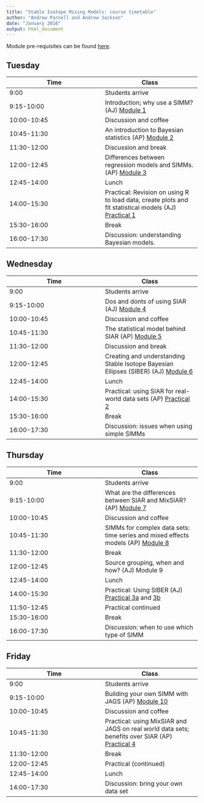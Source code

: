 ```yaml
---
title: "Stable Isotope Mixing Models: course timetable"
author: "Andrew Parnell and Andrew Jackson"
date: "January 2016"
output: html_document
---
```


Module pre-requisites can be found [here](https://rawgit.com/andrewcparnell/simms_course/master/Prerequisites.html).  

## Tuesday

Time  | Class
------------- | -------------
9:00  | Students arrive
9:15-10:00 | Introduction; why use a SIMM? (AJ) [Module 1](https://rawgit.com/andrewljackson/SIAR-examples-and-queries/master/learning-resources/intro-why-use-a-SIMM.html)
10:00-10:45 | Discussion and coffee 
10:45-11:30 | An introduction to Bayesian statistics (AP) [Module 2](https://rawgit.com/andrewcparnell/simms_course/master/ap_notes/mod_2_intro_bayes/module_2_introbayes.html)
11:30-12:00 | Discussion and break 
12:00-12:45 | Differences between regression models and SIMMs. (AP) [Module 3](https://rawgit.com/andrewcparnell/simms_course/master/ap_notes/mod_3_reg_and_simms/module_3_reg_and_simms.html)
12:45-14:00 | Lunch
14:00-15:30 | Practical: Revision on using R to load data, create plots and fit statistical models (AJ) [Practical 1](https://rawgit.com/andrewljackson/SIAR-examples-and-queries/master/learning-resources/monday-practical.Rmd)
15:30-16:00 | Break 
16:00-17:30 | Discussion: understanding Bayesian models.

## Wednesday

Time  | Class
------------- | -------------
9:00 | Students arrive 
9:15-10:00 | Dos and donts of using SIAR (AJ) [Module 4](https://rawgit.com/andrewljackson/SIAR-examples-and-queries/master/SIAR-examples-and-queries/learning-resources/siar-dos-and-donts.Rmd)
10:00-10:45 | Discussion and coffee 
10:45-11:30 | The statistical model behind SIAR (AP) [Module 5](https://rawgit.com/andrewcparnell/simms_course/master/ap_notes/mod_5_siar_stats/module_5_siar_stats.html)
11:30-12:00 | Discussion and break 
12:00-12:45 | Creating and understanding Stable Isotope Bayesian Ellipses (SIBER) (AJ) [Module 6](https://rawgit.com/andrewljackson/SIAR-examples-and-queries/master/learning-resources/Introduction-to-SIBER.html)
12:45-14:00 | Lunch 
14:00-15:30 | Practical: using SIAR for real-world data sets (AP) [Practical 2](https://rawgit.com/andrewcparnell/simms_course/master/ap_notes/prac_2_using_siar/prac_2_using_siar.html)
15:30-16:00 | Break
16:00-17:30 | Discussion: issues when using simple SIMMs 

## Thursday

Time  | Class
------------- | -------------
9:00 | Students arrive 
9:15-10:00 | What are the differences between SIAR and MixSIAR? (AP) [Module 7](https://rawgit.com/andrewcparnell/simms_course/master/ap_notes/mod_7_siar_mixsiar/module_7_siar_mixsiar.html)
10:00-10:45 | Discussion and coffee 
10:45-11:30 | SIMMs for complex data sets: time series and mixed effects models (AP) [Module 8](https://rawgit.com/andrewcparnell/simms_course/master/ap_notes/mod_8_complex_simms/module_8_complex_SIMMs.html)
11:30-12:00 | Break 
12:00-12:45 | Source grouping, when and how? (AJ) Module 9
12:45-14:00 | Lunch 
14:00-15:30 | Practical: Using SIBER (AJ) [Practical 3a](https://rawgit.com/andrewljackson/SIAR-examples-and-queries/master/learning-resources/siber-comparing-communities.html) and [3b](https://rawgit.com/andrewljackson/SIAR-examples-and-queries/master/learning-resources/siber-comparing-populations.html)
11:50-12:45 | Practical continued 
15:30-16:00 | Break 
16:00-17:30 | Discussion: when to use which type of SIMM 

## Friday

Time  | Class
------------- | -------------
9:00 | Students arrive
9:15-10:00 | Building your own SIMM with JAGS (AP) [Module 10](https://rawgit.com/andrewcparnell/simms_course/master/ap_notes/mod_10_building_simms/module_10_building_SIMMs.html)
10:00-10:45 | Discussion and coffee
10:45-11:30 | Practical: using MixSIAR and JAGS on real world data sets; benefits over SIAR (AP) [Practical 4](https://rawgit.com/andrewcparnell/simms_course/master/ap_notes/prac_4_mixsiar_and_jags/prac_4_mixsiar_and_jags.html)
11:30-12:00 | Break 
12:00-12:45 | Practical (continued)
12:45-14:00 | Lunch
14:00-17:30 | Discussion: bring your own data set

